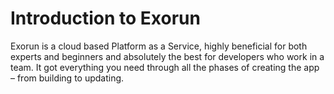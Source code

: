 # Introduction to Exorun

Exorun is a cloud based Platform as a Service, highly beneficial for both experts and beginners and absolutely the best for developers who work in a team. It got everything you need through all the phases of creating the app – from building to updating.